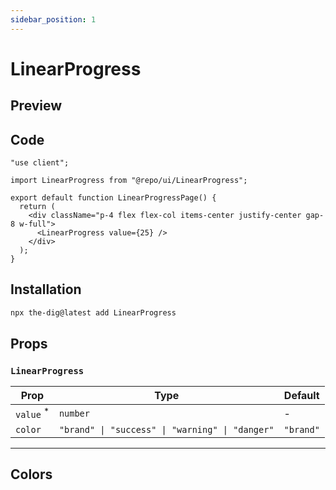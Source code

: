 ```yaml
---
sidebar_position: 1
---
```


# LinearProgress

## Preview


<Container>
  <div className="flex flex-col gap-4 w-full">
    <LinearProgress value={25} />
  </div>
</Container>

## Code

```tsx
"use client";

import LinearProgress from "@repo/ui/LinearProgress";

export default function LinearProgressPage() {
  return (
    <div className="p-4 flex flex-col items-center justify-center gap-8 w-full">
      <LinearProgress value={25} />
    </div>
  );
}
````

## Installation

```bash
npx the-dig@latest add LinearProgress
```

## Props

### `LinearProgress`

| Prop                                                         | Type                                            | Default   |
| ------------------------------------------------------------ | ----------------------------------------------- | --------- |
| `value` <sup className="text-red-600 text-caption2">\*</sup> | `number`                                        | -         |
| `color`                                                      | `"brand" \| "success" \| "warning" \| "danger"` | `"brand"` |

---

## Colors

<Container>
  <div className="flex flex-col gap-4 w-full">
    <LinearProgress value={10} />
    <LinearProgress value={30} color="success" />
    <LinearProgress value={60} color="warning" />
    <LinearProgress value={100} color="danger" />
  </div>
</Container>

